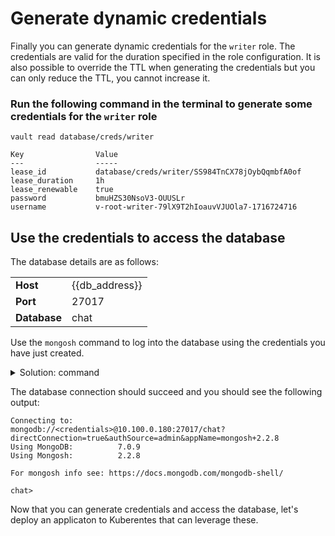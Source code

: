 # Generate dynamic credentials

Finally you can generate dynamic credentials for the `writer` role. The credentials are valid for the duration 
specified in the role configuration. It is also possible to override the TTL when generating the 
credentials but you can only reduce the TTL, you cannot increase it.

### Run the following command in the terminal to generate some credentials for the `writer` role

```shell
vault read database/creds/writer
```

```shell
Key                Value
---                -----
lease_id           database/creds/writer/SS984TnCX78jOybQqmbfA0of
lease_duration     1h
lease_renewable    true
password           bmuHZS30NsoV3-OUUSLr
username           v-root-writer-79lX9T2hIoauvVJUOla7-1716724716
```

## Use the credentials to access the database

The database details are as follows:

|              |                |
| ------------ | -------------- |
| **Host**     | {{db_address}} |
| **Port**     | 27017          |
| **Database** | chat           |

Use the `mongosh` command to log into the database using the credentials you have
just created.

<p>
<details>
  <summary style=\{{ fontSize: '18px', color: 'rgb(84, 128, 178)', fontWeight: 'medium' }} >Solution: command</summary>

```shell
mongosh {{db_address}}/chat \
  -u [username] \
  -p [password] \
  --authenticationDatabase admin
```

e.g.

```shell
mongosh {{db_address}}/chat \
  -u v-root-writer-aVVXa0qoZnjZpDjhRIds-1717007642 \
  -p bmuHZS30NsoV3-OUUSLr \
  --authenticationDatabase admin
```

</details>
</p>

The database connection should succeed and you should see the following output:

```shell
Connecting to:          mongodb://<credentials>@10.100.0.180:27017/chat?directConnection=true&authSource=admin&appName=mongosh+2.2.8
Using MongoDB:          7.0.9
Using Mongosh:          2.2.8

For mongosh info see: https://docs.mongodb.com/mongodb-shell/

chat> 
```

Now that you can generate credentials and access the database, let's deploy an 
applicaton to Kuberentes that can leverage these.